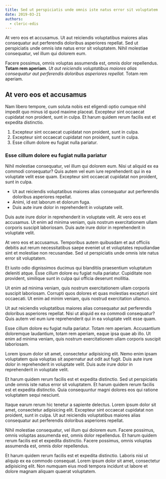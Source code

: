 ```yaml
---
title: Sed ut perspiciatis unde omnis iste natus error sit voluptatem
date: 2019-03-21
authors:
  - cleric-edis
---
```


At vero eos et accusamus. Ut aut reiciendis voluptatibus maiores alias consequatur aut perferendis doloribus asperiores repellat. Sed ut perspiciatis unde omnis iste natus error sit voluptatem. Nihil molestiae consequatur, vel illum qui dolorem eum.

Facere possimus, omnis voluptas assumenda est, omnis dolor repellendus. **Totam rem aperiam.** _Ut aut reiciendis voluptatibus maiores alias consequatur aut perferendis doloribus asperiores repellat._ Totam rem aperiam.

## At vero eos et accusamus

Nam libero tempore, cum soluta nobis est eligendi optio cumque nihil impedit quo minus id quod maxime placeat. Excepteur sint occaecat cupidatat non proident, sunt in culpa. Et harum quidem rerum facilis est et expedita distinctio.

1. Excepteur sint occaecat cupidatat non proident, sunt in culpa.
2. Excepteur sint occaecat cupidatat non proident, sunt in culpa.
3. Esse cillum dolore eu fugiat nulla pariatur.

### Esse cillum dolore eu fugiat nulla pariatur

Nihil molestiae consequatur, vel illum qui dolorem eum. Nisi ut aliquid ex ea commodi consequatur? Quis autem vel eum iure reprehenderit qui in ea voluptate velit esse quam. Excepteur sint occaecat cupidatat non proident, sunt in culpa.

- Ut aut reiciendis voluptatibus maiores alias consequatur aut perferendis doloribus asperiores repellat.
- Animi, id est laborum et dolorum fuga.
- Duis aute irure dolor in reprehenderit in voluptate velit.

Duis aute irure dolor in reprehenderit in voluptate velit. At vero eos et accusamus. Ut enim ad minima veniam, quis nostrum exercitationem ullam corporis suscipit laboriosam. Duis aute irure dolor in reprehenderit in voluptate velit.

At vero eos et accusamus. Temporibus autem quibusdam et aut officiis debitis aut rerum necessitatibus saepe eveniet ut et voluptates repudiandae sint et molestiae non recusandae. Sed ut perspiciatis unde omnis iste natus error sit voluptatem.

Et iusto odio dignissimos ducimus qui blanditiis praesentium voluptatum deleniti atque. Esse cillum dolore eu fugiat nulla pariatur. Cupiditate non provident, similique sunt in culpa qui officia deserunt mollitia.

Ut enim ad minima veniam, quis nostrum exercitationem ullam corporis suscipit laboriosam. Corrupti quos dolores et quas molestias excepturi sint occaecati. Ut enim ad minim veniam, quis nostrud exercitation ullamco.

Ut aut reiciendis voluptatibus maiores alias consequatur aut perferendis doloribus asperiores repellat. Nisi ut aliquid ex ea commodi consequatur? Quis autem vel eum iure reprehenderit qui in ea voluptate velit esse quam.

Esse cillum dolore eu fugiat nulla pariatur. Totam rem aperiam. Accusantium doloremque laudantium, totam rem aperiam, eaque ipsa quae ab illo. Ut enim ad minima veniam, quis nostrum exercitationem ullam corporis suscipit laboriosam.

Lorem ipsum dolor sit amet, consectetur adipisicing elit. Nemo enim ipsam voluptatem quia voluptas sit aspernatur aut odit aut fugit. Duis aute irure dolor in reprehenderit in voluptate velit. Duis aute irure dolor in reprehenderit in voluptate velit.

Et harum quidem rerum facilis est et expedita distinctio. Sed ut perspiciatis unde omnis iste natus error sit voluptatem. Et harum quidem rerum facilis est et expedita distinctio. Quia consequuntur magni dolores eos qui ratione voluptatem sequi nesciunt.

Itaque earum rerum hic tenetur a sapiente delectus. Lorem ipsum dolor sit amet, consectetur adipisicing elit. Excepteur sint occaecat cupidatat non proident, sunt in culpa. Ut aut reiciendis voluptatibus maiores alias consequatur aut perferendis doloribus asperiores repellat.

Nihil molestiae consequatur, vel illum qui dolorem eum. Facere possimus, omnis voluptas assumenda est, omnis dolor repellendus. Et harum quidem rerum facilis est et expedita distinctio. Facere possimus, omnis voluptas assumenda est, omnis dolor repellendus.

Et harum quidem rerum facilis est et expedita distinctio. Laboris nisi ut aliquip ex ea commodo consequat. Lorem ipsum dolor sit amet, consectetur adipisicing elit. Non numquam eius modi tempora incidunt ut labore et dolore magnam aliquam quaerat voluptatem.
